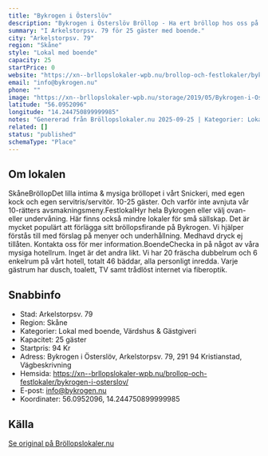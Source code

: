 ```yaml
---
title: "Bykrogen i Österslöv"
description: "Bykrogen i Österslöv Bröllop - Ha ert bröllop hos oss på Bykrogen i Österslöv. Se vår fina Bröllopslokal. Skicka gärna en förfrågan så hjälper vi Er!"
summary: "I Arkelstorpsv. 79 för 25 gäster med boende."
city: "Arkelstorpsv. 79"
region: "Skåne"
style: "Lokal med boende"
capacity: 25
startPrice: 0
website: "https://xn--brllopslokaler-wpb.nu/brollop-och-festlokaler/bykrogen-i-osterslov/"
email: "info@bykrogen.nu"
phone: ""
image: "https://xn--brllopslokaler-wpb.nu/storage/2019/05/Bykrogen-i-Osterslov-brollop-festlokal-i-kristianstad-3.webp"
latitude: "56.0952096"
longitude: "14.244750899999985"
notes: "Genererad från Bröllopslokaler.nu 2025-09-25 | Kategorier: Lokal med boende, Värdshus & Gästgiveri"
related: []
status: "published"
schemaType: "Place"
---
```


## Om lokalen

SkåneBröllopDet lilla intima & mysiga bröllopet i vårt Snickeri, med egen kock och egen servitris/servitör. 10-25 gäster. Och varför inte avnjuta vår 10-rätters avsmakningsmeny.FestlokalHyr hela Bykrogen eller välj ovan- eller undervåning. Här finns också mindre lokaler för små sällskap. Det är mycket populärt att förlägga sitt bröllopsfirande på Bykrogen. Vi hjälper förstås till med förslag på menyer och underhållning. Medhavd dryck ej tillåten. Kontakta oss för mer information.BoendeChecka in på något av våra mysiga hotellrum. Inget är det andra likt. Vi har 20 fräscha dubbelrum och 6 enkelrum på vårt hotell, totalt 46 bäddar, alla personligt inredda. Varje gästrum har dusch, toalett, TV samt trådlöst internet via fiberoptik.

## Snabbinfo

- Stad: Arkelstorpsv. 79
- Region: Skåne
- Kategorier: Lokal med boende, Värdshus & Gästgiveri
- Kapacitet: 25 gäster
- Startpris: 94 Kr
- Adress: Bykrogen i Österslöv, Arkelstorpsv. 79, 291 94 Kristianstad, Vägbeskrivning
- Hemsida: https://xn--brllopslokaler-wpb.nu/brollop-och-festlokaler/bykrogen-i-osterslov/
- E-post: info@bykrogen.nu
- Koordinater: 56.0952096, 14.244750899999985

## Källa

[Se original på Bröllopslokaler.nu](https://xn--brllopslokaler-wpb.nu/brollop-och-festlokaler/bykrogen-i-osterslov/)
